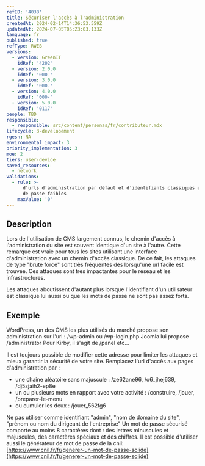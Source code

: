 ```yaml
---
refID: '4038'
title: Sécuriser l'accès à l'administration
createdAt: 2024-02-14T14:36:53.559Z
updatedAt: 2024-07-05T05:23:03.133Z
language: fr
published: true
refType: RWEB
versions:
  - version: GreenIT
    idRef: '4202'
  - version: 2.0.0
    idRef: '000-'
  - version: 3.0.0
    idRef: '000-'
  - version: 4.0.0
    idRef: '000-'
  - version: 5.0.0
    idRef: '0117'
people: TBD
responsible:
  - responsible: src/content/personas/fr/contributeur.mdx
lifecycle: 3-developement
rgesn: NA
environmental_impact: 3
priority_implementation: 3
moe: 2
tiers: user-device
saved_resources:
  - network
validations:
  - rule: >-
      d'urls d'administration par défaut et d'identifiants classiques et de mots
      de passe faibles
    maxValue: '0'
---
```


## Description

Lors de l'utilisation de CMS largement connus, le chemin d'accès à l'administration du site est souvent identique d'un site à l'autre.
Cette remarque est vraie pour tous les sites utilisant une interface d'administration avec un chemin d'accès classique.
De ce fait, les attaques de type "brute force" sont très fréquentes dès lorsqu'une url facile est trouvée.
Ces attaques sont très impactantes pour le réseau et les infrastructures.

Les attaques aboutissent d'autant plus lorsque l'identifiant d'un utilisateur est classique lui aussi ou que les mots de passe ne sont pas assez forts.

## Exemple

WordPress, un des CMS les plus utilisés du marché propose son administration sur l'url : /wp-admin ou /wp-login.php
Joomla lui propose /administrator
Pour Kirby, il s'agit de /panel
etc...

Il est toujours possible de modifier cette adresse pour limiter les attaques et mieux garantir la sécurité de votre site.
Remplacez l'url d'accès aux pages d'administration par :

* une chaine aléatoire sans majuscule  : /ze62ane96,  /o6\_jhej639, /dj5zjaih2-ep8e
* un ou plusieurs mots en rapport avec votre activité : /construire,  /jouer, /preparer-le-menu
* ou cumuler les deux : /jouer\_562fg6

Ne pas utiliser comme identifiant "admin", "nom de domaine du site", "prénom ou nom du dirigeant de l'entreprise"
Un mot de passe sécurisé comporte au moins 8 caractères dont : des lettres minuscules et majuscules, des caractères spéciaux et des chiffres.
Il est possible d'utiliser aussi le générateur de mot de passe de la cnil: [https://www.cnil.fr/fr/generer-un-mot-de-passe-solide](https://www.cnil.fr/fr/generer-un-mot-de-passe-solide)
